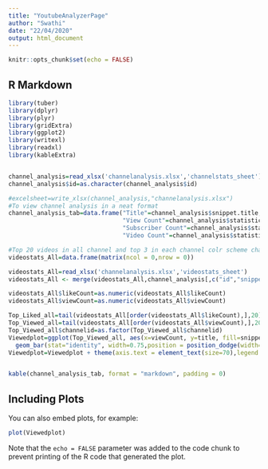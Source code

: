 ```yaml
---
title: "YoutubeAnalyzerPage"
author: "Swathi"
date: "22/04/2020"
output: html_document
---
```


```r
knitr::opts_chunk$set(echo = FALSE)
```

## R Markdown

```r

library(tuber)
library(dplyr)
library(plyr)
library(gridExtra)
library(ggplot2)
library(writexl)
library(readxl)
library(kableExtra)


channel_analysis=read_xlsx('channelanalysis.xlsx','channelstats_sheet')
channel_analysis$id=as.character(channel_analysis$id) 

#excelsheet=write_xlsx(channel_analysis,"channelanalysis.xlsx")
#To view channel analysis in a neat format
channel_analysis_tab=data.frame("Title"=channel_analysis$snippet.title,
                                "View Count"=channel_analysis$statistics.viewCount,
                                "Subscriber Count"=channel_analysis$statistics.subscriberCount,
                                "Video Count"=channel_analysis$statistics.videoCount)

#Top 20 videos in all channel and top 3 in each channel colr scheme channel
videostats_All=data.frame(matrix(ncol = 0,nrow = 0))

videostats_All=read_xlsx('channelanalysis.xlsx','videostats_sheet')
videostats_All <- merge(videostats_All,channel_analysis[,c("id","snippet.title")], by.x = "channelid",by.y = "id",sort = F, all.x = T)

videostats_All$likeCount=as.numeric(videostats_All$likeCount)
videostats_All$viewCount=as.numeric(videostats_All$viewCount)

Top_Liked_all=tail(videostats_All[order(videostats_All$likeCount),],20)
Top_Viewed_all=tail(videostats_All[order(videostats_All$viewCount),],20)
Top_Viewed_all$channelid=as.factor(Top_Viewed_all$channelid)
Viewedplot=ggplot(Top_Viewed_all, aes(x=viewCount, y=title, fill=snippet.title)) +
  geom_bar(stat="identity", width=0.75,position = position_dodge(width=0.05))+theme_minimal()
Viewedplot=Viewedplot + theme(axis.text = element_text(size=70),legend.text = element_text(size =70),legend.title = element_text(size = 70) ,axis.text.x=element_blank(),axis.ticks.x=element_blank(),axis.title.y=element_blank())+ labs(x ="Number of Views",fill="CHANNEL TITLE")+scale_fill_brewer(palette = "Set2")



```


```r
kable(channel_analysis_tab, format = "markdown", padding = 0)

```

## Including Plots

You can also embed plots, for example:

```r
plot(Viewedplot)
```

Note that the `echo = FALSE` parameter was added to the code chunk to prevent printing of the R code that generated the plot.

